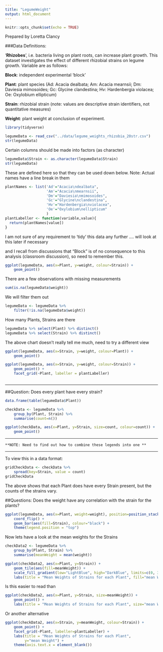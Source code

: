 ```yaml
---
title: "LegumeWeight"
output: html_document
---
```

<!-- 
To render the output to a different directory, knit it using the console:
rmarkdown::render("scripts/LegumeWeight.Rmd", output_file="../output/LegumeWeight.html") 
-->

```r
knitr::opts_chunk$set(echo = TRUE)
```

Prepared by Loretta Clancy


###Data Definitions:

'**Rhizobes**', i.e. bacteria living on plant roots, can increase plant growth. This dataset investigates the effect of different rhizobial strains on legume growth. Variable are as follows:

**Block**: independent experimental 'block'

**Plant**: plant species (Ad: Acacia dealbata; Am: Acacia mearnsii; Dm: Daviesia mimosoides; Gc: Glycine clandestina; Hv: Hardenbergia violacea; Oe: Oxylobium ellipticum)

**Strain**: rhizobial strain (note: values are descriptive strain identifiers, not quantitative measures)

**Weight**: plant weight at conclusion of experiment.

```r
library(tidyverse)

legumeData <- read_csv("../data/legume_weights_rhizobia_20str.csv")
str(legumeData)

```

Certain columns should be made into factors (as character)

```r
legumeData$Strain <- as.character(legumeData$Strain)
str(legumeData)
```

These are defined here so that they can be used down below.
Note:  Actual names have a line break in them
```r
plantNames <- list('Ad'="Acacia\ndealbata", 
                   'Am'="Acacia\nmearnsii", 
                   'Dm'="Daviesia\nmimosoides",
                   'Gc'="Glycine\nclandestina", 
                   'Hv'="Hardenbergia\nviolacea",
                   'Oe'="Oxylobium\nellipticum"
                   )
plantLabeller <- function(variable,value){
  return(plantNames[value])
}
```


I am not sure of any requirement to 'tidy' this data any further .... will look at this later if necessary

and I recall from discussions that "Block" is of no consequence to this analysis (classroom discussion), so need to remember this.

```r
ggplot(legumeData, aes(x=Plant, y=weight, colour=Strain)) +
    geom_point() 
```


There are a few observations with missing measurements
```r
sum(is.na(legumeData$weight))
```

We will filter them out
```r
legumeData <- legumeData %>% 
    filter(!is.na(legumeData$weight))

```

How many Plants, Strains are there
```r
legumeData %>% select(Plant) %>% distinct()
legumeData %>% select(Strain) %>% distinct()
```

The above chart doesn't really tell me much, need to try a different view
```r
ggplot(legumeData, aes(x=Strain, y=weight, colour=Plant)) +
    geom_point() 

ggplot(legumeData, aes(x=Strain, y=weight, colour=Strain)) +
    geom_point() +
    facet_grid(~Plant, labeller = plantLabeller)
    
```

---

##Question:  Does every plant have every strain?
```r
data.frame(table(legumeData$Plant))

checkData <- legumeData %>% 
    group_by(Plant, Strain) %>% 
    summarise(count=n()) 

ggplot(checkData, aes(x=Plant, y=Strain, size=count, colour=count)) +
    geom_point() 
```

---

`**NOTE: Need to find out how to combine these legends into one **`

---


To view this in a data format:
```r
gridCheckData <- checkData %>% 
    spread(key=Strain, value = count) 
gridCheckData
```

The above shows that each Plant does have every Strain present, but the counts of the strains vary.

##Questions:  Does the weight have any correlation with the strain for the plants?

```r
ggplot(legumeData, aes(x=Plant, weight=weight), position=position_stack(reverse = TRUE)) +
    coord_flip() +
    geom_bar(aes(fill=Strain), colour="black") +
    theme(legend.position = "top")
```

Now lets have a look at the mean weights for the Strains

```r
checkData2 <- legumeData %>% 
    group_by(Plant, Strain) %>% 
    summarise(meanWeight = mean(weight)) 

ggplot(checkData2, aes(x=Plant, y=Strain)) +
    geom_tile(aes(fill=meanWeight)) +
    scale_fill_gradient(low="LightBlue", high="DarkBlue", limits=c(0, 3)) +
    labs(title = "Mean Weights of Strains for each Plant", fill="mean Weight")
```

Is this easier to read than

```r
ggplot(checkData2, aes(x=Plant, y=Strain, size=meanWeight)) +
    geom_point() +
    labs(title = "Mean Weights of Strains for each Plant", size="mean Weight")
```

Or another alternative
```r


ggplot(checkData2, aes(x=Strain, y=meanWeight, colour=Strain)) +
    geom_point() +
    facet_grid(~Plant, labeller=plantLabeller) +
    labs(title = "Mean Weights of Strains for each Plant", 
         y="mean Weight") +
    theme(axis.text.x = element_blank())
```




